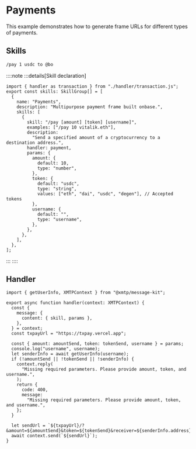 # Payments

This example demonstrates how to generate frame URLs for different types of payments.

## Skills

```bash [cmd]
/pay 1 usdc to @bo
```

::::note
:::details[Skill declaration]

```tsx [src/skills.ts]
import { handler as transaction } from "./handler/transaction.js";
export const skills: SkillGroup[] = [
  {
    name: "Payments",
    description: "Multipurpose payment frame built onbase.",
    skills: [
      {
        skill: "/pay [amount] [token] [username]",
        examples: ["/pay 10 vitalik.eth"],
        description:
          "Send a specified amount of a cryptocurrency to a destination address.",
        handler: payment,
        params: {
          amount: {
            default: 10,
            type: "number",
          },
          token: {
            default: "usdc",
            type: "string",
            values: ["eth", "dai", "usdc", "degen"], // Accepted tokens
          },
          username: {
            default: "",
            type: "username",
          },
        },
      },
    ],
  },
];
```

:::
::::

## Handler

```tsx [src/handler/payment.ts]
import { getUserInfo, XMTPContext } from "@xmtp/message-kit";

export async function handler(context: XMTPContext) {
  const {
    message: {
      content: { skill, params },
    },
  } = context;
  const txpayUrl = "https://txpay.vercel.app";

  const { amount: amountSend, token: tokenSend, username } = params;
  console.log("username", username);
  let senderInfo = await getUserInfo(username);
  if (!amountSend || !tokenSend || !senderInfo) {
    context.reply(
      "Missing required parameters. Please provide amount, token, and username.",
    );
    return {
      code: 400,
      message:
        "Missing required parameters. Please provide amount, token, and username.",
    };
  }

  let sendUrl = `${txpayUrl}/?&amount=${amountSend}&token=${tokenSend}&receiver=${senderInfo.address}`;
  await context.send(`${sendUrl}`);
}
```
